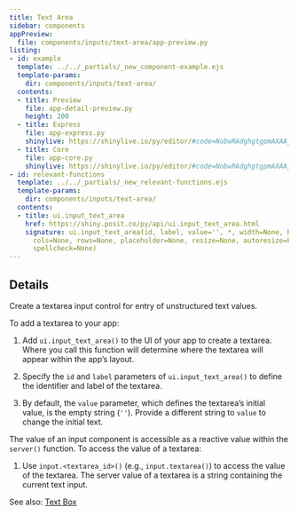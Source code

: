 ```yaml
---
title: Text Area
sidebar: components
appPreview:
  file: components/inputs/text-area/app-preview.py
listing:
- id: example
  template: ../../_partials/_new_component-example.ejs
  template-params:
    dir: components/inputs/text-area/
  contents:
  - title: Preview
    file: app-detail-preview.py
    height: 200
  - title: Express
    file: app-express.py
    shinylive: https://shinylive.io/py/editor/#code=NobwRAdghgtgpmAXAAjFADugdOgnmAGlQGMB7CAFzkqVQGJkAxASQA0BZAURQCU4B3AE4BLKsigBncRGScAHukFwJUjOgA6EAGaDSMZBIAWwiLmTCY6UoIrIArsKJKIAEziCiAQUybNagPoOyAC89sI4UADmcP5aADYOLgAUmshpYVgm6HYU-lRyuVBKUClg+RRFcFDqhMg1ACpwBeYQ2RQ1RDUAEnBxcaTIAOrWcS41AJREdAA806npDlikOW15TbkAbu4ARlAUFqUbUAlwEwSa476ucFoG7luCSVk5RMsUbUQSyhLC5OOI8zSAAFnG5BFhyoDkG5bkcTkl-lD0sglBQ7IIZM8KBD1pUSpcIH5MCFkN50EkAg5Pvd3ATamVcOgECgyuswABfAC6QA
  - title: Core
    file: app-core.py
    shinylive: https://shinylive.io/py/editor/#code=NobwRAdghgtgpmAXAAjFADugdOgnmAGlQGMB7CAFzkqVQDMAnUmZAZwAsBLCXZTmdKQYVkAV05EG1ACZwGRAIKYAOhFUZ0AfXHIAvGM44oAczia6AG3HSAFKuQODWbulEVNVAB7uoUqHbAvCl84KGVCZHCAFThvPghXCnCicIAJOAsLUmQAdSELaXCASiIAYgAecvtHcSxSN0SPWPcANzkAIygKfgCWqCs4YoJVItVVWTo2OTaGGxc3InqKRKJWOFZWTnIixGqHAAEpCFkGLCC95AnkPoGbHYvHZCkKUQYIeMSz5pD-UbVoTB6ZBKdA2DTaCRTBgzP4RQK4dAIFCBZpgAC+AF0gA
- id: relevant-functions
  template: ../../_partials/_new_relevant-functions.ejs
  template-params:
    dir: components/inputs/text-area/
  contents:
  - title: ui.input_text_area
    href: https://shiny.posit.co/py/api/ui.input_text_area.html
    signature: ui.input_text_area(id, label, value='', *, width=None, height=None,
      cols=None, rows=None, placeholder=None, resize=None, autoresize=False, autocomplete=None,
      spellcheck=None)
---
```


:::{#example}
:::

:::{#relevant-functions}
:::

## Details

Create a textarea input control for entry of unstructured text values.

To add a textarea to your app:

  1. Add `ui.input_text_area()` to the UI of your app to create a textarea. Where you call this function will determine where the textarea will appear within the app's layout.

  2. Specify the `id` and `label` parameters of `ui.input_text_area()` to define the identifier and label of the textarea.

  3. By default, the `value` parameter, which defines the textarea's initial value, is the empty string (`''`). Provide a different string to `value` to change the initial text.


The value of an input component is accessible as a reactive value within the `server()` function. To access the value of a textarea:

  1. Use `input.<textarea_id>()` (e.g., `input.textarea()`) to access the value of the textarea. The server value of a textarea is a string containing the current text input.

See also: [Text Box](../text-box/index.qmd)
